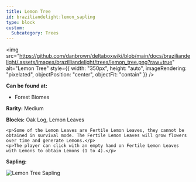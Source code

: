 ```yaml
---
title: Lemon Tree
id: braziliandelight:lemon_sapling
type: block
custom:
  Subcategory: Trees
---
```


<div style={{ display: "flex", flexWrap: "wrap", alignItems: "flex-start", gap: "20px" }}>

  <img src="https://github.com/danbrown/deltaboxwiki/blob/main/docs/braziliandelight/.assets/images/brazilliandelight/trees/lemon_tree.png?raw=true"
       alt="Lemon Tree"
       style={{ width: "350px", height: "auto", imageRendering: "pixelated", objectPosition: "center", objectFit: "contain" }}
  />

  <div style={{ flex: "1", minWidth: "250px" }}>
    <p><strong>Can be found at:</strong></p>
    <ul>
      <li>Forest Biomes</li>
    </ul>
    <p><strong>Rarity:</strong> Medium</p>
    <p><strong>Blocks:</strong> Oak Log, Lemon Leaves</p>

    <p>Some of the Lemon Leaves are Fertile Lemon Leaves, they cannot be obtained in survival mode. The Fertile Lemon Leaves will grow flowers over time and generate Lemons.</p>
    <p>The player can click with an empty hand on Fertile Lemon Leaves with Lemons to obtain Lemons (1 to 4).</p>
  </div>

</div>

<p><strong>Sapling:</strong></p>
<img src="https://github.com/danbrown/deltaboxwiki/blob/main/docs/braziliandelight/.assets/item/braziliandelight/lemon_sapling.png?raw=true"
     alt="Lemon Tree Sapling"
     style={{ width: "128px", height: "128px", imageRendering: "pixelated" }}
/>